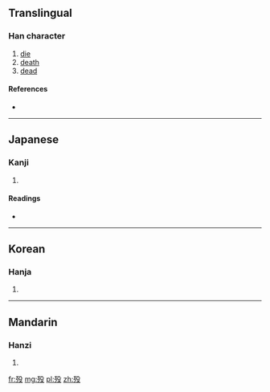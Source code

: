 {{also|歿}}
==Translingual==

===Han character===
{{Han char|rn=78|rad=歹|as=04|sn=8|four=|canj=一弓竹弓水 (MNHNE)}}

# [[die]]
# [[death]]
# [[dead]]

====References====
* {{Han ref|kx=0579.331|dkj=16386|hdz=21382.180|uh=6B81|ud=27521}}

----

==Japanese==

===Kanji===
{{ja-kanji|grade=|rs=歹04}}

# {{defn|Japanese|sort=歹04}}

====Readings====
* {{ja-readings|on=[[ぼつ]] (botsu), [[もち]] (mochi)|kun=[[しぬ]] (shinu)}}

----

==Korean==

===Hanja===
{{ko-hanja|hangeul=몰|eumhun=|rv=mol|mr=mol|y=mol}}

# {{defn|Korean|sort=歹04}}

----

==Mandarin==

===Hanzi===
{{cmn-hanzi|tra=歿|pin=[[mò]] ([[mo4]]), [[wěn]] ([[wen3]])|wg=mo<sup>4</sup>, wen<sup>3</sup>}}

# {{defn|Mandarin|sort=歹04}}

[[fr:殁]]
[[mg:殁]]
[[pl:殁]]
[[zh:殁]]